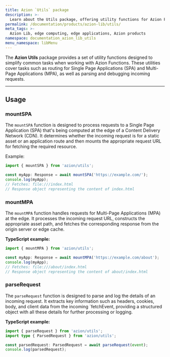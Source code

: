 ```yaml
---
title: Azion `Utils` package
description: >-
  Learn about the Utils package, offering utility functions for Azion Functions.
permalink: /documentation/products/azion-lib/utils/
meta_tags: >-
  Azion Lib, edge computing, edge applications, Azion products
namespace: documentation_azion_lib_utils
menu_namespace: libMenu
---
```



The **Azion Utils** package provides a set of utility functions designed to simplify common tasks when working with Azion Functions. These utilities cover tasks such as routing for Single Page Applications (SPA) and Multi-Page Applications (MPA), as well as parsing and debugging incoming requests.

<LinkButton link="/en/documentation/products/azion-lib/overview" label="Go to Azion Libraries Overview" severity="secondary" />

---

## Usage

### mountSPA

The `mountSPA` function is designed to process requests to a Single Page Application (SPA) that's being computed at the edge of a Content Delivery Network (CDN). It determines whether the incoming request is for a static asset or an application route and then mounts the appropriate request URL for fetching the required resource.

Example:

```typescript
import { mountSPA } from 'azion/utils';

const myApp: Response = await mountSPA('https://example.com/');
console.log(myApp);
// Fetches: file:///index.html
// Response object representing the content of index.html
```

### mountMPA

The `mountMPA` function handles requests for Multi-Page Applications (MPA) at the edge. It processes the incoming request URL, constructs the appropriate asset path, and fetches the corresponding response from the origin server or edge cache.

**TypeScript example:**

```typescript
import { mountMPA } from 'azion/utils';

const myApp: Response = await mountMPA('https://example.com/about');
console.log(myApp);
// Fetches: file:///about/index.html
// Response object representing the content of about/index.html
```

### parseRequest

The `parseRequest` function is designed to parse and log the details of an incoming request. It extracts key information such as headers, cookies, body, and client data from the incoming `fetchEvent, providing a structured object with all these details for further processing or logging.

**TypeScript example:**

```typescript
import { parseRequest } from 'azion/utils';
import type { ParsedRequest } from 'azion/utils';

const parsedRequest: ParsedRequest = await parseRequest(event);
console.log(parsedRequest);
```
